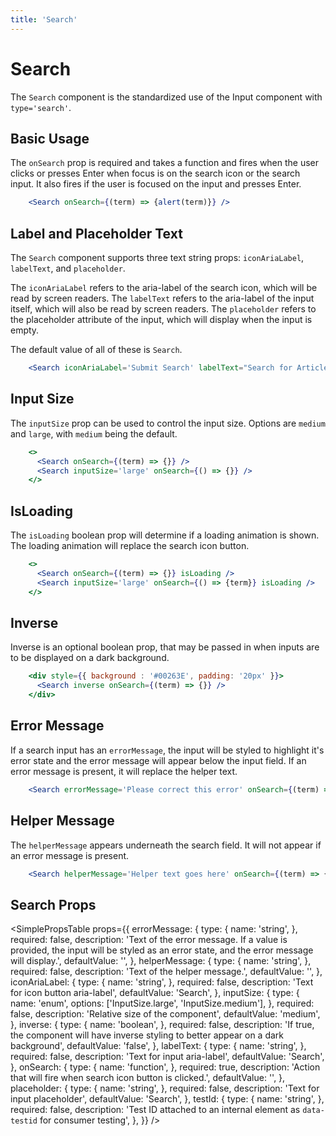 ```yaml
---
title: 'Search'
---
```



# Search

The `Search` component is the standardized use of the <Link to='/api/inputs/'>Input</Link> component with `type='search'`.

## Basic Usage

The `onSearch` prop is required and takes a function and fires when the user clicks or presses Enter when focus is on the search icon or the search input. It also fires if the user is focused on the input and presses Enter.

```.jsx
    <Search onSearch={(term) => {alert(term)}} />
```

## Label and Placeholder Text

The `Search` component supports three text string props: `iconAriaLabel`, `labelText`, and `placeholder`.

The `iconAriaLabel` refers to the aria-label of the search icon, which will be read by screen readers. The `labelText` refers to the aria-label of the input itself, which will also be read by screen readers. The `placeholder` refers to the placeholder attribute of the input, which will display when the input is empty.

The default value of all of these is `Search`.

```.jsx
    <Search iconAriaLabel='Submit Search' labelText="Search for Articles and Books" onSearch={(term) => {}} placeholder="Search our Library" />
```

## Input Size

The `inputSize` prop can be used to control the input size. Options are `medium` and `large`, with `medium` being the default.

```.jsx
    <>
      <Search onSearch={(term) => {}} />
      <Search inputSize='large' onSearch={() => {}} />
    </>
```

## IsLoading

The `isLoading` boolean prop will determine if a loading animation is shown. The loading animation will replace the search icon button.

```.jsx
    <>
      <Search onSearch={(term) => {}} isLoading />
      <Search inputSize='large' onSearch={() => {term}} isLoading />
    </>
```

## Inverse

Inverse is an optional boolean prop, that may be passed in when inputs are to be displayed on a dark background.

```.jsx
    <div style={{ background : '#00263E', padding: '20px' }}>
      <Search inverse onSearch={(term) => {}} />
    </div>
```

## Error Message

If a search input has an `errorMessage`, the input will be styled to highlight it's error state and the error message will appear below the input field.
If an error message is present, it will replace the helper text.

```.jsx
    <Search errorMessage='Please correct this error' onSearch={(term) => {}} />
```

## Helper Message

The `helperMessage` appears underneath the search field. It will not appear if an error message is present.

```.jsx
    <Search helperMessage='Helper text goes here' onSearch={(term) => {}} />
```

## Search Props

<SimplePropsTable
  props={{
    errorMessage: {
      type: {
        name: 'string',
      },
      required: false,
      description:
        'Text of the error message.  If a value is provided, the input will be styled as an error state, and the error message will display.',
      defaultValue: '',
    },
    helperMessage: {
      type: {
        name: 'string',
      },
      required: false,
      description: 'Text of the helper message.',
      defaultValue: '',
    },
    iconAriaLabel: {
      type: {
        name: 'string',
      },
      required: false,
      description: 'Text for icon button aria-label',
      defaultValue: 'Search',
    },
    inputSize: {
      type: {
        name: 'enum',
        options: ['InputSize.large', 'InputSize.medium'],
      },
      required: false,
      description: 'Relative size of the component',
      defaultValue: 'medium',
    },
    inverse: {
      type: {
        name: 'boolean',
      },
      required: false,
      description:
        'If true, the component will have inverse styling to better appear on a dark background',
      defaultValue: 'false',
    },
    labelText: {
      type: {
        name: 'string',
      },
      required: false,
      description: 'Text for input aria-label',
      defaultValue: 'Search',
    },
    onSearch: {
      type: {
        name: 'function',
      },
      required: true,
      description: 'Action that will fire when search icon button is clicked.',
      defaultValue: '',
    },
    placeholder: {
      type: {
        name: 'string',
      },
      required: false,
      description: 'Text for input placeholder',
      defaultValue: 'Search',
    },
    testId: {
      type: {
        name: 'string',
      },
      required: false,
      description:
        'Test ID attached to an internal element as `data-testid` for consumer testing',
    },
  }}
/>

